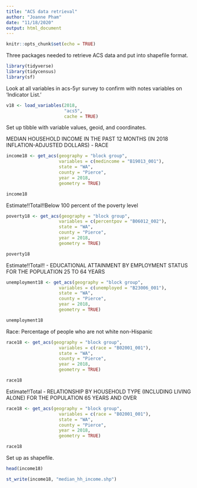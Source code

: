 ---
title: "ACS data retrieval"
author: "Joanne Pham"
date: "11/18/2020"
output: html_document
---

```{r setup, include=FALSE}
knitr::opts_chunk$set(echo = TRUE)
```

Three packages needed to retrieve ACS data and put into shapefile format. 
```{r}
library(tidyverse)
library(tidycensus)
library(sf)
```

Look at all variables in acs-5yr survey to confirm with notes variables on 'Indicator List.' 
```{r}
v18 <- load_variables(2018,
                      "acs5",
                      cache = TRUE)
```


Set up tibble with variable values, geoid, and coordinates. 

MEDIAN HOUSEHOLD INCOME IN THE PAST 12 MONTHS (IN 2018 INFLATION-ADJUSTED DOLLARS) - RACE
```{r}
income18 <- get_acs(geography = "block group",
                    variables = c(medincome = "B19013_001"), 
                    state = "WA",
                    county = "Pierce",
                    year = 2018,
                    geometry = TRUE)

income18
```

Estimate!!Total!!Below 100 percent of the poverty level
```{r}
poverty18 <- get_acs(geography = "block group",
                    variables = c(percentpov = "B06012_002"), 
                    state = "WA",
                    county = "Pierce",
                    year = 2018,
                    geometry = TRUE)

poverty18
```

Estimate!!Total!! - EDUCATIONAL ATTAINMENT BY EMPLOYMENT STATUS FOR THE POPULATION 25 TO 64 YEARS
```{r}
unemployment18 <- get_acs(geography = "block group",
                    variables = c(unemployed = "B23006_001"), 
                    state = "WA",
                    county = "Pierce",
                    year = 2018,
                    geometry = TRUE)

unemployment18
```

Race: Percentage of people who are not white non-Hispanic
```{r}
race18 <- get_acs(geography = "block group",
                    variables = c(race = "B02001_001"), 
                    state = "WA",
                    county = "Pierce",
                    year = 2018,
                    geometry = TRUE)

race18
```

Estimate!!Total - RELATIONSHIP BY HOUSEHOLD TYPE (INCLUDING LIVING ALONE) FOR THE POPULATION 65 YEARS AND OVER
```{r}
race18 <- get_acs(geography = "block group",
                    variables = c(race = "B02001_001"), 
                    state = "WA",
                    county = "Pierce",
                    year = 2018,
                    geometry = TRUE)

race18
```

Set up as shapefile.
```{r}
head(income18)

st_write(income18, "median_hh_income.shp")
```

